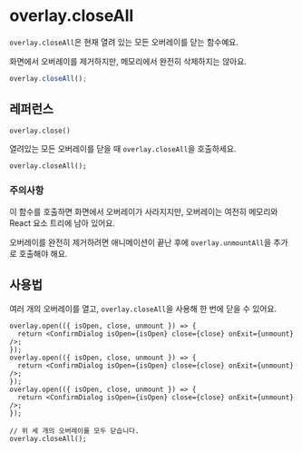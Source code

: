 # overlay.closeAll

`overlay.closeAll`은 현재 열려 있는 모든 오버레이를 닫는 함수예요.

화면에서 오버레이를 제거하지만, 메모리에서 완전히 삭제하지는 않아요.

```ts
overlay.closeAll();
```

## 레퍼런스

`overlay.close()`

열려있는 모든 오버레이를 닫을 때 `overlay.closeAll`을 호출하세요.

```tsx
overlay.closeAll();
```

### 주의사항

이 함수를 호출하면 화면에서 오버레이가 사라지지만, 오버레이는 여전히 메모리와 React 요소 트리에 남아 있어요.

오버레이를 완전히 제거하려면 애니메이션이 끝난 후에 `overlay.unmountAll`을 추가로 호출해야 해요.

## 사용법

여러 개의 오버레이를 열고, `overlay.closeAll`을 사용해 한 번에 닫을 수 있어요.

```tsx {12}
overlay.open(({ isOpen, close, unmount }) => {
  return <ConfirmDialog isOpen={isOpen} close={close} onExit={unmount} />;
});
overlay.open(({ isOpen, close, unmount }) => {
  return <ConfirmDialog isOpen={isOpen} close={close} onExit={unmount} />;
});
overlay.open(({ isOpen, close, unmount }) => {
  return <ConfirmDialog isOpen={isOpen} close={close} onExit={unmount} />;
});

// 위 세 개의 오버레이를 모두 닫습니다.
overlay.closeAll();
```
